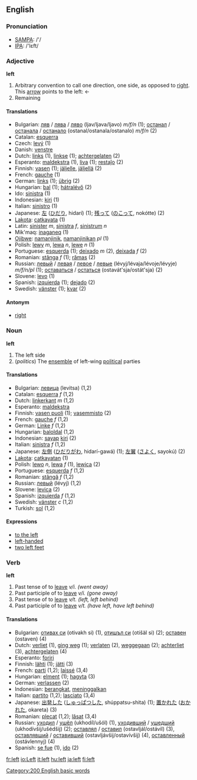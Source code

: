 ==English==

{{rank|ever|saw|things|158|left|part|off|took}}

=== Pronunciation ===
*[[w:SAMPA|SAMPA]]: /'/
*[[w:IPA|IPA]]: /'lεft/

=== Adjective ===
'''left'''
# Arbitrary convention to call one direction, one side, as opposed to [[right]]. This [[arrow]] points to the left: &larr;
# Remaining

==== Translations ====

*Bulgarian: [[ляв]] / [[лява]] / [[ляво]] (ljav/ljava/ljavo) ''m/f/n'' (1); [[останал]] / [[останала]] / [[останало]] (ostanal/ostanala/ostanalo) ''m/f/n'' (2)
*Catalan: [[esquerra]]
*Czech: [[levý]] (1)
*Danish: [[venstre]]
*Dutch: [[links]] (1), [[linkse]] (1); [[achtergelaten]] (2)
*Esperanto: [[maldekstra]] (1), [[liva]] (1); [[restaĵo]] (2)
*Finnish: [[vasen]] (1); [[jäljelle]], [[jäljellä]] (2)
*French: [[gauche]] (1)
*German: [[links]] (1); [[übrig]] (2)
*Hungarian: [[bal]] (1); [[hátralévő]] (2)
*Ido: [[sinistra]] (1)
*Indonesian: [[kiri]] (1)
*Italian: [[sinistro]] (1)
*Japanese: [[左]] ([[ひだり]], hidarí) (1); [[残って]] ([[のこって]], nokótte) (2)
*[[Lakota]]: [[catkayata]] (1)
*Latin: [[sinister]] ''m'', [[sinistra]] ''f'', [[sinistrum]] ''n''
*Mik'maq: [[inaganeq]] (1)
*[[Ojibwe]]: [[namanjinik]], [[namanjinikan]] ''pl'' (1)
*Polish: [[lewy]] ''m'', [[lewa]] ''n'', [[lewe]] ''n'' (1)
*Portuguese: [[esquerda]] (1); [[deixado]] ''m'' (2), [[deixada]] ''f'' (2)
*Romanian: [[stânga]] ''f'' (1); [[rămas]] (2)
*Russian: [[левый]] / [[левая]] / [[левое]] / [[левые]] (lévyj/lévaja/lévoje/lévyje) ''m/f/n/pl'' (1); [[оставаться]] / [[остаться]] (ostavát'sja/ostát'sja) (2)
*Slovene: [[levo]] (1)
*Spanish: [[izquierda]] (1); [[dejado]] (2)
*Swedish: [[vänster]] (1); [[kvar]] (2)

==== Antonym ====

*[[right]]

=== Noun ===
'''left'''
# The left side
# (''politics'') The [[ensemble]] of left-wing [[political]] parties

==== Translations ====

*Bulgarian: [[левица]] (levitsa) (1,2)
*Catalan: [[esquerra]] ''f'' (1,2)
*Dutch: [[linkerkant]] ''m'' (1,2)
*Esperanto: [[maldekstra]]
*Finnish: [[vasen puoli]] (1); [[vasemmisto]] (2)
*French: [[gauche]] ''f'' (1,2)
*German: [[Linke]] ''f'' (1,2)
*Hungarian: [[baloldal]] (1,2)
*Indonesian: [[sayap]] [[kiri]] (2)
*Italian: [[sinistra]] ''f'' (1,2)
*Japanese: [[左側]] ([[ひだりがわ]], hidarí-gawá) (1); [[左翼]] ([[さよく]], sayokú) (2)
*[[Lakota]]: [[catkayatan]] (1)
*Polish: [[lewo]] ''n'', [[lewa]] ''f'' (1), [[lewica]] (2)
*Portuguese: [[esquerda]] ''f'' (1,2)
*Romanian: [[stângă]] ''f'' (1,2)
*Russian: [[левый]] (lévyj) (1,2)
*Slovene: [[levica]] (2)
*Spanish: [[izquierda]] ''f'' (1,2)
*Swedish: [[vänster]] ''c'' (1,2)
*Turkish: [[sol]] (1,2)

==== Expressions ====

*[[to the left]]
*[[left-handed]]
*[[two left feet]]

=== Verb ===
'''left'''
#Past tense of to [[leave]] ''v/i. (went away)''
#Past participle of to [[leave]] ''v/i. (gone away)''
#Past tense of to [[leave]] ''v/t. (left, left behind)''
#Past participle of to [[leave]] ''v/t. (have left, have left behind)''

==== Translations ====

*Bulgarian: [[отивам|отивах си]] (otivakh si) (1), [[отида|отишъл си]] (otišäl si) (2); [[оставям|оставен]] (ostaven) (4)
*Dutch: [[verliet]] (1), [[ging weg]] (1); [[verlaten]] (2), [[weggegaan]] (2); [[achterliet]] (3), [[achtergelaten]] (4)
*Esperanto: [[foriri]]
*Finnish: [[lähteä|lähti]] (1); [[jättää|jätti]] (3)
*French: [[parti]] (1,2); [[laissé]] (3,4)
*Hungarian: [[elmenni|elment]] (1); [[hagyni|hagyta]] (3)
*German: [[verlassen]] (2)
*Indonesian: [[angkat|berangkat]], [[tinggal|meninggalkan]]
*Italian: [[partito]] (1,2); [[lasciato]] (3,4)
*Japanese: [[出発]]した ([[しゅっぱつ]]した, shúppatsu-shita) (1); [[置く|置かれた]] ([[おかれた]], okareta) (3)
*Romanian: [[plecat]] (1,2); [[lăsat]] (3,4)
*Russian: [[уходить|уходил]] / [[уйти|ушёл]] (ukhodíl/ušól) (1), [[уходить|уходивший]] / [[уйти|ушедший]] (ukhodívšij/ušédšij) (2); [[оставлять|оставлял]] / [[оставить|оставил]] (ostavljál/ostávil) (3), [[оставлять|оставлявший]] / [[оставить|оставивший]] (ostavljávšij/ostavívšij) (4), [[оставить|оставленный]] (ostávlennyj) (4)
*Spanish: [[irse|se fue]] (1), [[ir|ido]] (2)

[[Category:200 English basic words]]
[[fr:left]]
[[io:Left]]
[[it:left]]
[[hu:left]]
[[ja:left]]
[[fi:left]]